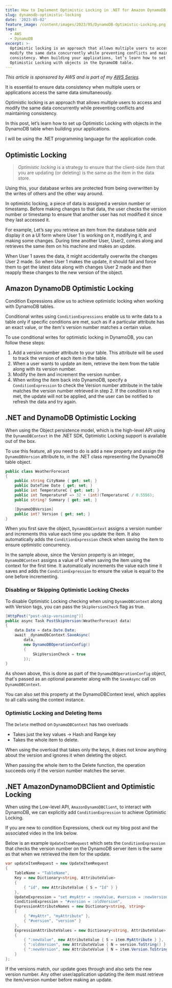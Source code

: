 ```yaml
---
title: How to Implement Optimistic Locking in .NET for Amazon DynamoDB
slug: dynamodb-optimistic-locking
date: '2023-05-02'
feature_image: /content/images/2023/05/DynamoDB-Optimistic-Locking.png
tags:
  - AWS
  - DynamoDB
excerpt: >-
  Optimistic locking is an approach that allows multiple users to access and
  modify the same data concurrently while preventing conflicts and maintaining
  consistency. When building your applications, let’s learn how to set up
  Optimistic Locking with objects in the DynamoDB table.
---
```

_This article is sponsored by AWS and is part of my_ [_AWS Series_](/tag/aws/)_._

It is essential to ensure data consistency when multiple users or applications access the same data simultaneously.

Optimistic locking is an approach that allows multiple users to access and modify the same data concurrently while preventing conflicts and maintaining consistency.

<EmbedCard src="https://www.youtube.com/embed/k5eMcb0-nsI?feature=oembed" title="DynamoDB OPTIMISTIC LOCKING | DynamoDBVersion Attribute | .NET ON AWS | AWS Serverless | Amazon" />

In this post, let’s learn how to set up Optimistic Locking with objects in the DynamoDB table when building your applications.

I will be using the .NET programming language for the application code.

## Optimistic Locking

> _Optimistic locking_ is a strategy to ensure that the client-side item that you are updating (or deleting) is the same as the item in the data store.

Using this, your database writes are protected from being overwritten by the writes of others and the other way around.

In optimistic locking, a piece of data is assigned a version number or timestamp. Before making changes to that data, the user checks the version number or timestamp to ensure that another user has not modified it since they last accessed it.

For example, Let’s say you retrieve an item from the database table and display it on a UI form where User 1 is working on it, modifying it, and making some changes. During time another User, User2, comes along and retrieves the same item on his machine and makes an update.

When User 1 saves the data, it might accidentally overwrite the changes User 2 made. So when User 1 makes the update, it should fail and force them to get the latest data along with changes User 2 made and then reapply these changes to the new version of the object.

## Amazon DynamoDB Optimistic Locking

Condition Expressions allow us to achieve optimistic locking when working with DynamoDB tables.

Conditional writes using `ConditionExpressions` enable us to write data to a table only if specific conditions are met, such as if a particular attribute has an exact value, or the item's version number matches a certain value.

To use conditional writes for optimistic locking in DynamoDB, you can follow these steps:

1.  Add a version number attribute to your table. This attribute will be used to track the version of each item in the table.
2.  When a user wants to update an item, retrieve the item from the table along with its version number.
3.  Modify the item and increment the version number.
4.  When writing the item back into DynamoDB, specify a `ConditionExpression` to check the Version number attribute in the table matches the version number retrieved in step 2. If the condition is not met, the update will not be applied, and the user can be notified to refresh the data and try again.

## .NET and DynamoDB Optimistic Locking

When using the Object persistence model, which is the high-level API using the `DynamoDBContext` in the .NET SDK, Optimistic Locking support is available out of the box.

To use this feature, all you need to do is add a new property and assign the `DynamoDBVersion` attribute to, in the .NET class representing the DynamoDB table object.

```csharp
public class WeatherForecast
{
    public string CityName { get; set; }
    public DateTime Date { get; set; }
    public int TemperatureC { get; set; }
    public int TemperatureF => 32 + (int)(TemperatureC / 0.5556);
    public string? Summary { get; set; }

    [DynamoDBVersion]
    public int? Version { get; set; }
}

```

When you first save the object, `DynamoDBContext` assigns a version number and increments this value each time you update the item. It also automatically adds the `ConditionExpression` check when saving the item to ensure optimistic concurrency.

In the sample above, since the Version property is an integer, `DynamoDBContext` assigns a value of 0 when saving the item using the context for the first time. It automatically increments the value each time it saves and adds the `ConditionExpression` to ensure the value is equal to the one before incrementing.

### Disabling or Skipping Optimistic Locking Checks

To disable Optimistic Locking checking when using `DynamoDBContext` along with Version tags, you can pass the `SkipVersionCheck` flag as true.

```csharp
[HttpPost("post-skip-versioning")]
public async Task PostSkipVersion(WeatherForecast data)
{
    data.Date = data.Date.Date;
    await _dynamoDbContext.SaveAsync(
        data,
        new DynamoDBOperationConfig()
        {
            SkipVersionCheck = true
        });
}
```

As shown above, this is done as part of the `DynamoDBOperationConfig` object, that's passed as an optional parameter along with the `SaveAsync` call on `DynamoDBContext`.

You can also set this property at the DynamoDBContext level, which applies to all calls using the context instance.

### Optimistic Locking and Deleting Items

The `Delete` method on `DynamoDBContext` has two overloads

-   Takes just the key values → Hash and Range key
-   Takes the whole item to delete.

When using the overload that takes only the keys, it does not know anything about the version and ignores it when deleting the object.

When passing the whole item to the Delete function, the operation succeeds only if the version number matches the server.

## .NET AmazonDynamoDBClient and Optimistic Locking

When using the Low-level API, `AmazonDynamoDBClient`, to interact with DynamoDB, we can explicitly add `ConditionExpression` to achieve Optimistic Locking.

If you are new to condition Expressions, check out my blog post and the associated video in the link below.

<BookmarkCard href="/blog/dynamodb-condition-expressions-dotnet/" title="How to Ensure Data Consistency with DynamoDB Condition Expressions From .NET Applications" description="Condition Expressions allow specifying constraints when writing data to an Amazon DynamoDB table. It allows you to specify a Boolean expression that must be true for the operation to proceed. Let’s learn from Condition Expressions and how to use it from .NET" icon="/content/images/size/w256h256/2022/10/logo-512x512.png" />

Below is an example `UpdateItemRequest` which sets the `ConditionExpression` that checks the version number on the DynamoDB server item is the same as that when we retrieved the item for the update.

```csharp
var updateItemRequest = new UpdateItemRequest
{
    TableName = "TableName",
    Key = new Dictionary<string, AttributeValue>
    {
        { "id", new AttributeValue { S = "Id" } }
    },
    UpdateExpression = "set #myAttr = :newValue, #version = :newVersion",
    ConditionExpression = "#version = :oldVersion",
    ExpressionAttributeNames = new Dictionary<string, string>
    {
        { "#myAttr", "myAttribute" },
        { "#version", "version" }
    },
    ExpressionAttributeValues = new Dictionary<string, AttributeValue>
    {
        { ":newValue", new AttributeValue { S = item.MyAttribute } },
        { ":oldVersion", new AttributeValue { N = version.ToString() } },
        { ":newVersion", new AttributeValue { N = item.Version.ToString() } }
    }
};
```

If the versions match, our update goes through and also sets the new version number. Any other user/application updating the item must retrieve the item/version number before making an update.
